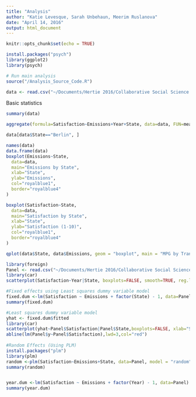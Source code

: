 ```yaml
---
title: "Analysis"
author: "Katie Levesque, Sarah Unbehaun, Meerim Ruslanova"
date: "April 14, 2016"
output: html_document
---
```


```r
knitr::opts_chunk$set(echo = TRUE)
```

```r
install.packages("psych")
library(ggplot2)
library(psych)
```


```r
# Run main analysis
source("/Analysis_Source_Code.R")

data <- read.csv("~/Documents/Hertie 2016/Collaborative Social Science Data/Research Project/GitHub/Climate-Happiness-Repository/AllMergedData.csv")
```

Basic statistics

```r
summary(data)
```

```r
aggregate(formula=Satisfaction~Emissions+Year+State, data=data, FUN=mean)

data[data$State=="Berlin", ]
```

```r
names(data)
data.frame(data)
boxplot(Emissions~State,
  data=data,
  main="Emissions by State",
  xlab="State",
  ylab="Emissions",
  col="royalblue1",
  border="royalblue4"
)
```

```r
boxplot(Satisfaction~State,
  data=data,
  main="Satisfaction by State",
  xlab="State",
  ylab="Satisfaction (1-10)",
  col="royalblue1",
  border="royalblue4"
)
```

```r
qplot(data$State, data$Emissions, geom = "boxplot", main = "MPG by Transmission Type", xlab = "Transmission", ylab = "MPG", fill = factor(data$State)) + guides(fill=FALSE)
```

```r
library(foreign)
Panel <- read.csv("~/Documents/Hertie 2016/Collaborative Social Science Data/Research Project/GitHub/Climate-Happiness-Repository/AllMergedData.csv")
library(car)
scatterplot(Satisfaction~Year|State, boxplots=FALSE, smooth=TRUE, reg.line=FALSE, data=Panel)
```


```r
#Fixed effects using Least squares dummy variable model
fixed.dum <-lm(Satisfaction ~ Emissions + factor(State) - 1, data=Panel)
summary(fixed.dum)

#Least squares dummy variable model
yhat <- fixed.dum$fitted
library(car)
scatterplot(yhat~Panel$Satisfaction|Panel$State,boxplots=FALSE, xlab="Satisfaction", ylab="yhat",smooth=FALSE)
abline(lm(Panel$y~Panel$Satisfaction),lwd=3,col="red")
 
#Random Effects (Using PLM)
install.packages("plm")
library(plm)
random <-plm(Satisfaction~Emissions+State, data=Panel, model = "random")
summary(random)


year.dum <-lm(Satisfaction ~ Emissions + factor(Year) - 1, data=Panel)
summary(year.dum)
```